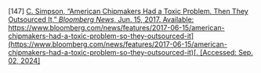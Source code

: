 \[147\]	[C. Simpson, “American Chipmakers Had a Toxic Problem. Then They Outsourced It,” *Bloomberg News*, Jun. 15, 2017\. Available:](http://paperpile.com/b/Lj1YHA/ztrX) [https://www.bloomberg.com/news/features/2017-06-15/american-chipmakers-had-a-toxic-problem-so-they-outsourced-it](https://www.bloomberg.com/news/features/2017-06-15/american-chipmakers-had-a-toxic-problem-so-they-outsourced-it)[. \[Accessed: Sep. 02, 2024\]](http://paperpile.com/b/Lj1YHA/ztrX)